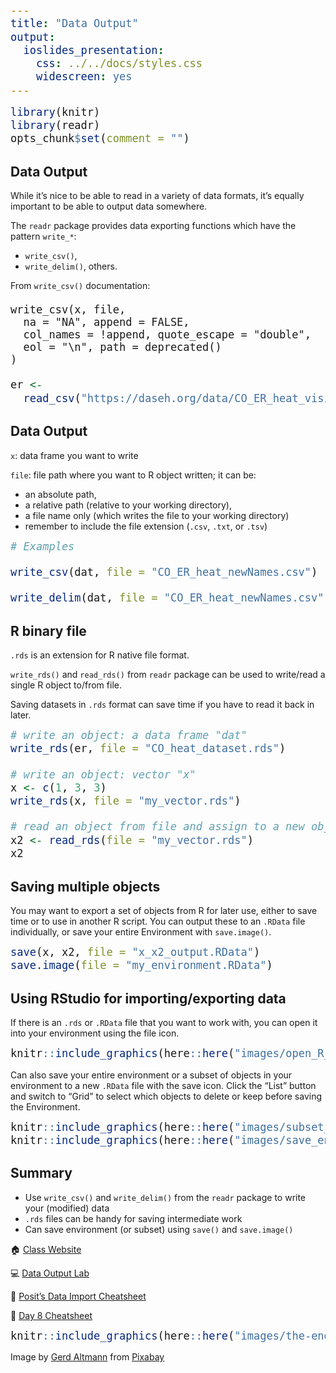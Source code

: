 ```yaml
---
title: "Data Output"
output:
  ioslides_presentation:
    css: ../../docs/styles.css
    widescreen: yes
---
```


```r
library(knitr)
library(readr)
opts_chunk$set(comment = "")
```

<style type="text/css">
pre { /* Code block - slightly smaller in this lecture */
    font-size: 20px;
}
</style>


## Data Output

While it's nice to be able to read in a variety of data formats, it's equally important to be able to output data somewhere.

The `readr` package provides data exporting functions which have the pattern `write_*`: 

- `write_csv()`, 
- `write_delim()`, others. 

From `write_csv()` documentation:  

```
write_csv(x, file, 
  na = "NA", append = FALSE, 
  col_names = !append, quote_escape = "double",
  eol = "\n", path = deprecated()
)
```

```r
er <- 
  read_csv("https://daseh.org/data/CO_ER_heat_visits.csv")
```

## Data Output

`x`: data frame you want to write

`file`:  file path where you want to R object written; it can be: 

* an absolute path, 
* a relative path (relative to your working directory), 
* a file name only (which writes the file to your working directory)
* remember to include the file extension (`.csv `, `.txt`, or `.tsv`)

```r
# Examples

write_csv(dat, file = "CO_ER_heat_newNames.csv")

write_delim(dat, file = "CO_ER_heat_newNames.csv", delim = ",")
```


## R binary file

`.rds` is an extension for R native file format.

`write_rds()` and `read_rds()` from `readr` package can be used to write/read a single R object to/from file.

Saving datasets in `.rds` format can save time if you have to read it back in later.

```r
# write an object: a data frame "dat"
write_rds(er, file = "CO_heat_dataset.rds")

# write an object: vector "x"
x <- c(1, 3, 3)
write_rds(x, file = "my_vector.rds")

# read an object from file and assign to a new object named "y"
x2 <- read_rds(file = "my_vector.rds")
x2
```


## Saving multiple objects

You may want to export a set of objects from R for later use, either to save time or to use in another R script. You can output these to an `.RData` file individually, or save your entire Environment with `save.image()`.

```r
save(x, x2, file = "x_x2_output.RData")
save.image(file = "my_environment.RData")
```


## Using RStudio for importing/exporting data

If there is an `.rds` or `.RData` file that you want to work with, you can open it into your environment using the file icon.

```r
knitr::include_graphics(here::here("images/open_R_data_files.png"))
```

Can also save your entire environment or a subset of objects in your environment to a new `.RData` file with the save icon. Click the "List" button and switch to "Grid" to select which objects to delete or keep before saving the Environment.

```r
knitr::include_graphics(here::here("images/subset_objects_in_environment.png"))
knitr::include_graphics(here::here("images/save_environment.png"))
```

## Summary {.small}

- Use `write_csv()` and `write_delim()` from the `readr` package to write your (modified) data
- `.rds` files can be handy for saving intermediate work
- Can save environment (or subset) using `save()` and `save.image()`

🏠 [Class Website](https://daseh.org/)

💻 [Data Output Lab](https://daseh.org/modules/Data_Output/lab/Data_Output_Lab.Rmd)

📃 [Posit's Data Import Cheatsheet](https://rstudio.github.io/cheatsheets/data-import.pdf)

📃 [Day 8 Cheatsheet](https://daseh.org/modules/cheatsheets/Day-2.pdf)

```r
knitr::include_graphics(here::here("images/the-end-g23b994289_1280.jpg"))
```

Image by <a href="https://pixabay.com/users/geralt-9301/?utm_source=link-attribution&amp;utm_medium=referral&amp;utm_campaign=image&amp;utm_content=812226">Gerd Altmann</a> from <a href="https://pixabay.com//?utm_source=link-attribution&amp;utm_medium=referral&amp;utm_campaign=image&amp;utm_content=812226">Pixabay</a>

